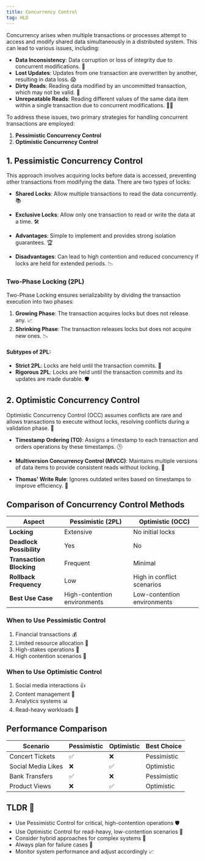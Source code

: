 ```yaml
---
title: Concurrency Control
tag: HLD
---
```


Concurrency arises when multiple transactions or processes attempt to access and modify shared data simultaneously in a distributed system. This can lead to various issues, including:

- **Data Inconsistency**: Data corruption or loss of integrity due to concurrent modifications. 🤯
- **Lost Updates**: Updates from one transaction are overwritten by another, resulting in data loss. 😱
- **Dirty Reads**: Reading data modified by an uncommitted transaction, which may not be valid. 🤔
- **Unrepeatable Reads**: Reading different values of the same data item within a single transaction due to concurrent modifications. 🤷‍♂️

To address these issues, two primary strategies for handling concurrent transactions are employed:

1. **Pessimistic Concurrency Control**
2. **Optimistic Concurrency Control**

## **1. Pessimistic Concurrency Control**

<MDXImage src="/png/system-design/locking.png" alt="Concurrency Control" />

This approach involves acquiring locks before data is accessed, preventing other transactions from modifying the data. There are two types of locks:

- **Shared Locks**: Allow multiple transactions to read the data concurrently. 📚
- **Exclusive Locks**: Allow only one transaction to read or write the data at a time. 🛠️

- **Advantages**: Simple to implement and provides strong isolation guarantees. 🏆
- **Disadvantages**: Can lead to high contention and reduced concurrency if locks are held for extended periods. 📉

### **Two-Phase Locking (2PL)**
Two-Phase Locking ensures serializability by dividing the transaction execution into two phases:

1. **Growing Phase**: The transaction acquires locks but does not release any. 📈
2. **Shrinking Phase**: The transaction releases locks but does not acquire new ones. 📉

#### **Subtypes of 2PL:**

- **Strict 2PL**: Locks are held until the transaction commits. 🚫
- **Rigorous 2PL**: Locks are held until the transaction commits and its updates are made durable. 🛡️

## **2. Optimistic Concurrency Control**
Optimistic Concurrency Control (OCC) assumes conflicts are rare and allows transactions to execute without locks, resolving conflicts during a validation phase. 🤞

- **Timestamp Ordering (TO)**: Assigns a timestamp to each transaction and orders operations by these timestamps. 🕒

- **Multiversion Concurrency Control (MVCC)**: Maintains multiple versions of data items to provide consistent reads without locking. 🔄

- **Thomas' Write Rule**: Ignores outdated writes based on timestamps to improve efficiency. 📝

## **Comparison of Concurrency Control Methods**

| **Aspect**            | **Pessimistic (2PL)**      | **Optimistic (OCC)**        |
|------------------------|----------------------------|-----------------------------|
| **Locking**            | Extensive                  | No initial locks            |
| **Deadlock Possibility**| Yes                        | No                          |
| **Transaction Blocking**| Frequent                   | Minimal                     |
| **Rollback Frequency** | Low                        | High in conflict scenarios  |
| **Best Use Case**      | High-contention environments | Low-contention environments |

### When to Use Pessimistic Control
1. Financial transactions 💰
2. Limited resource allocation 🎫
3. High-stakes operations 🏦
4. High contention scenarios 👥

### When to Use Optimistic Control
1. Social media interactions 👍
2. Content management 📝
3. Analytics systems 📊
4. Read-heavy workloads 👀

## Performance Comparison

| Scenario | Pessimistic | Optimistic | Best Choice |
|----------|-------------|------------|-------------|
| Concert Tickets | ✅ | ❌ | Pessimistic |
| Social Media Likes | ❌ | ✅ | Optimistic |
| Bank Transfers | ✅ | ❌ | Pessimistic |
| Product Views | ❌ | ✅ | Optimistic |

## TLDR 📌
- Use Pessimistic Control for critical, high-contention operations 🛡️
- Use Optimistic Control for read-heavy, low-contention scenarios 🚀
- Consider hybrid approaches for complex systems 🔄
- Always plan for failure cases 🔧
- Monitor system performance and adjust accordingly 📈